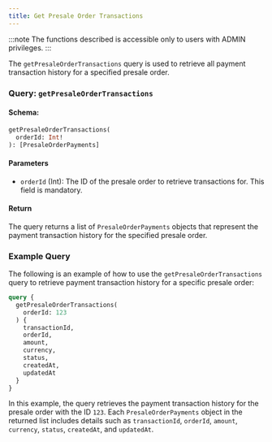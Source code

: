 ```yaml
---
title: Get Presale Order Transactions
---
```



:::note
The functions described is accessible only to users with ADMIN privileges.
:::

The `getPresaleOrderTransactions` query is used to retrieve all payment transaction history for a specified presale order.

### Query: `getPresaleOrderTransactions`

#### Schema:
```graphql
getPresaleOrderTransactions(
  orderId: Int!
): [PresaleOrderPayments]
```

#### Parameters

- `orderId` (Int): The ID of the presale order to retrieve transactions for. This field is mandatory.

#### Return

The query returns a list of `PresaleOrderPayments` objects that represent the payment transaction history for the specified presale order.

### Example Query

The following is an example of how to use the `getPresaleOrderTransactions` query to retrieve payment transaction history for a specific presale order:

```graphql
query {
  getPresaleOrderTransactions(
    orderId: 123
  ) {
    transactionId,
    orderId,
    amount,
    currency,
    status,
    createdAt,
    updatedAt
  }
}
```

In this example, the query retrieves the payment transaction history for the presale order with the ID `123`. Each `PresaleOrderPayments` object in the returned list includes details such as `transactionId`, `orderId`, `amount`, `currency`, `status`, `createdAt`, and `updatedAt`.